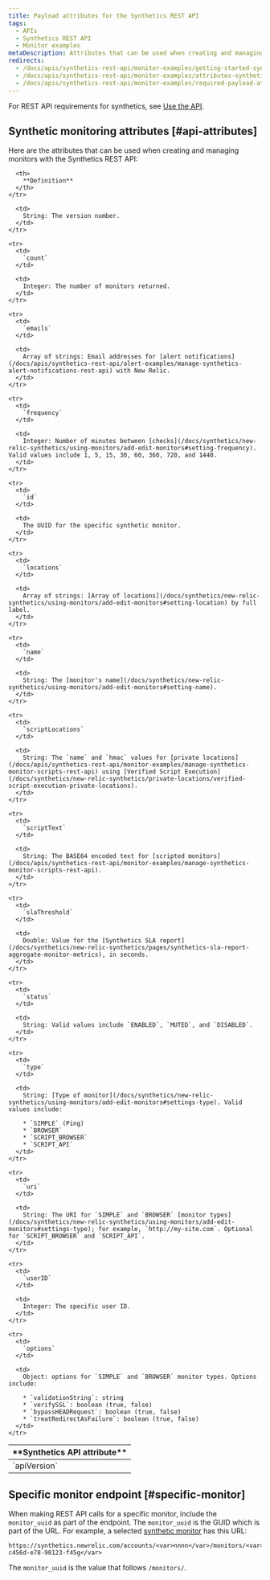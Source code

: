 ```yaml
---
title: Payload attributes for the Synthetics REST API
tags:
  - APIs
  - Synthetics REST API
  - Monitor examples
metaDescription: Attributes that can be used when creating and managing New Relic Synthetics' monitors via the REST API.
redirects:
  - /docs/apis/synthetics-rest-api/monitor-examples/getting-started-synthetics-rest-api
  - /docs/apis/synthetics-rest-api/monitor-examples/attributes-synthetics-rest-api
  - /docs/apis/synthetics-rest-api/monitor-examples/required-payload-attributes-synthetics-rest-api
---
```


For REST API requirements for synthetics, see [Use the API](/docs/apis/synthetics-rest-api/monitor-examples/manage-synthetics-monitors-rest-api#use-api).

## Synthetic monitoring attributes [#api-attributes]

Here are the attributes that can be used when creating and managing monitors with the Synthetics REST API:

<table>
  <thead>
    <tr>
      <th style={{ width: "200px" }}>
        **Synthetics API attribute**
      </th>

      <th>
        **Definition**
      </th>
    </tr>
  </thead>

  <tbody>
    <tr>
      <td>
        `apiVersion`
      </td>

      <td>
        String: The version number.
      </td>
    </tr>

    <tr>
      <td>
        `count`
      </td>

      <td>
        Integer: The number of monitors returned.
      </td>
    </tr>

    <tr>
      <td>
        `emails`
      </td>

      <td>
        Array of strings: Email addresses for [alert notifications](/docs/apis/synthetics-rest-api/alert-examples/manage-synthetics-alert-notifications-rest-api) with New Relic.
      </td>
    </tr>

    <tr>
      <td>
        `frequency`
      </td>

      <td>
        Integer: Number of minutes between [checks](/docs/synthetics/new-relic-synthetics/using-monitors/add-edit-monitors#setting-frequency). Valid values include 1, 5, 15, 30, 60, 360, 720, and 1440.
      </td>
    </tr>

    <tr>
      <td>
        `id`
      </td>

      <td>
        The UUID for the specific synthetic monitor.
      </td>
    </tr>

    <tr>
      <td>
        `locations`
      </td>

      <td>
        Array of strings: [Array of locations](/docs/synthetics/new-relic-synthetics/using-monitors/add-edit-monitors#setting-location) by full label.
      </td>
    </tr>

    <tr>
      <td>
        `name`
      </td>

      <td>
        String: The [monitor's name](/docs/synthetics/new-relic-synthetics/using-monitors/add-edit-monitors#setting-name).
      </td>
    </tr>

    <tr>
      <td>
        `scriptLocations`
      </td>

      <td>
        String: The `name` and `hmac` values for [private locations](/docs/apis/synthetics-rest-api/monitor-examples/manage-synthetics-monitor-scripts-rest-api) using [Verified Script Execution](/docs/synthetics/new-relic-synthetics/private-locations/verified-script-execution-private-locations).
      </td>
    </tr>

    <tr>
      <td>
        `scriptText`
      </td>

      <td>
        String: The BASE64 encoded text for [scripted monitors](/docs/apis/synthetics-rest-api/monitor-examples/manage-synthetics-monitor-scripts-rest-api).
      </td>
    </tr>

    <tr>
      <td>
        `slaThreshold`
      </td>

      <td>
        Double: Value for the [Synthetics SLA report](/docs/synthetics/new-relic-synthetics/pages/synthetics-sla-report-aggregate-monitor-metrics), in seconds.
      </td>
    </tr>

    <tr>
      <td>
        `status`
      </td>

      <td>
        String: Valid values include `ENABLED`, `MUTED`, and `DISABLED`.
      </td>
    </tr>

    <tr>
      <td>
        `type`
      </td>

      <td>
        String: [Type of monitor](/docs/synthetics/new-relic-synthetics/using-monitors/add-edit-monitors#settings-type). Valid values include:

        * `SIMPLE` (Ping)
        * `BROWSER`
        * `SCRIPT_BROWSER`
        * `SCRIPT_API`
      </td>
    </tr>

    <tr>
      <td>
        `uri`
      </td>

      <td>
        String: The URI for `SIMPLE` and `BROWSER` [monitor types](/docs/synthetics/new-relic-synthetics/using-monitors/add-edit-monitors#settings-type); for example, `http://my-site.com`. Optional for `SCRIPT_BROWSER` and `SCRIPT_API`.
      </td>
    </tr>

    <tr>
      <td>
        `userID`
      </td>

      <td>
        Integer: The specific user ID.
      </td>
    </tr>

    <tr>
      <td>
        `options`
      </td>

      <td>
        Object: options for `SIMPLE` and `BROWSER` monitor types. Options include:

        * `validationString`: string
        * `verifySSL`: boolean (true, false)
        * `bypassHEADRequest`: boolean (true, false)
        * `treatRedirectAsFailure`: boolean (true, false)
      </td>
    </tr>
  </tbody>
</table>

## Specific monitor endpoint [#specific-monitor]

When making REST API calls for a specific monitor, include the `monitor_uuid` as part of the endpoint. The `monitor_uuid` is the GUID which is part of the URL. For example, a selected [synthetic monitor](/docs/synthetics/new-relic-synthetics/pages/synthetics-overview-page-view-monitors-performance) has this URL:

```
https://synthetics.newrelic.com/accounts/<var>nnnn</var>/monitors/<var>ab123-c456d-e78-90123-f45g</var>
```

The `monitor_uuid` is the value that follows `/monitors/`.
